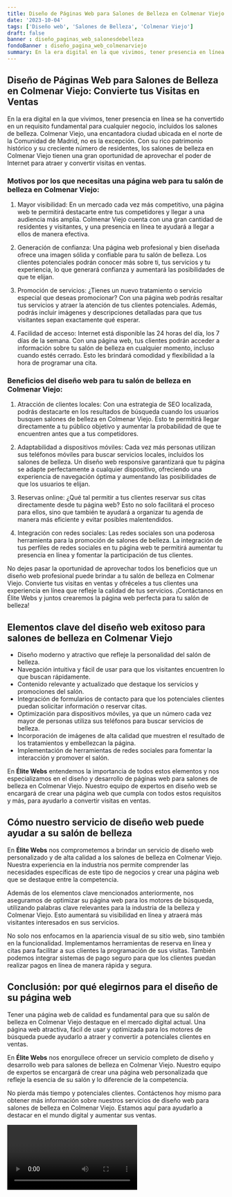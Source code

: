 ```yaml
---
title: Diseño de Páginas Web para Salones de Belleza en Colmenar Viejo
date: '2023-10-04'
tags: ['Diseño web', 'Salones de Belleza', 'Colmenar Viejo']
draft: false
banner : diseño_paginas_web_salonesdebelleza
fondoBanner : diseño_pagina_web_colmenarviejo
summary: En la era digital en la que vivimos, tener presencia en línea se ha convertido en un requisito fundamental para cualquier negocio, incluidos los salones de belleza. Colmenar Viejo, una encantadora ciudad ubicada en el norte de la Comunidad de Madrid, no es la excepción. Con su rico patrimonio histórico y su creciente número de residentes, los salones de belleza en Colmenar Viejo tienen una gran oportunidad de aprovechar el poder de Internet para atraer y convertir visitas en ventas.
---
```


## Diseño de Páginas Web para Salones de Belleza en Colmenar Viejo: Convierte tus Visitas en Ventas

En la era digital en la que vivimos, tener presencia en línea se ha convertido en un requisito fundamental para cualquier negocio, incluidos los salones de belleza. Colmenar Viejo, una encantadora ciudad ubicada en el norte de la Comunidad de Madrid, no es la excepción. Con su rico patrimonio histórico y su creciente número de residentes, los salones de belleza en Colmenar Viejo tienen una gran oportunidad de aprovechar el poder de Internet para atraer y convertir visitas en ventas.

### Motivos por los que necesitas una página web para tu salón de belleza en Colmenar Viejo:
1. Mayor visibilidad: En un mercado cada vez más competitivo, una página web te permitirá destacarte entre tus competidores y llegar a una audiencia más amplia. Colmenar Viejo cuenta con una gran cantidad de residentes y visitantes, y una presencia en línea te ayudará a llegar a ellos de manera efectiva.

2. Generación de confianza: Una página web profesional y bien diseñada ofrece una imagen sólida y confiable para tu salón de belleza. Los clientes potenciales podrán conocer más sobre ti, tus servicios y tu experiencia, lo que generará confianza y aumentará las posibilidades de que te elijan.

3. Promoción de servicios: ¿Tienes un nuevo tratamiento o servicio especial que deseas promocionar? Con una página web podrás resaltar tus servicios y atraer la atención de tus clientes potenciales. Además, podrás incluir imágenes y descripciones detalladas para que tus visitantes sepan exactamente qué esperar.

4. Facilidad de acceso: Internet está disponible las 24 horas del día, los 7 días de la semana. Con una página web, tus clientes podrán acceder a información sobre tu salón de belleza en cualquier momento, incluso cuando estés cerrado. Esto les brindará comodidad y flexibilidad a la hora de programar una cita.

### Beneficios del diseño web para tu salón de belleza en Colmenar Viejo:
1. Atracción de clientes locales: Con una estrategia de SEO localizada, podrás destacarte en los resultados de búsqueda cuando los usuarios busquen salones de belleza en Colmenar Viejo. Esto te permitirá llegar directamente a tu público objetivo y aumentar la probabilidad de que te encuentren antes que a tus competidores.

2. Adaptabilidad a dispositivos móviles: Cada vez más personas utilizan sus teléfonos móviles para buscar servicios locales, incluidos los salones de belleza. Un diseño web responsive garantizará que tu página se adapte perfectamente a cualquier dispositivo, ofreciendo una experiencia de navegación óptima y aumentando las posibilidades de que los usuarios te elijan.

3. Reservas online: ¿Qué tal permitir a tus clientes reservar sus citas directamente desde tu página web? Esto no solo facilitará el proceso para ellos, sino que también te ayudará a organizar tu agenda de manera más eficiente y evitar posibles malentendidos.

4. Integración con redes sociales: Las redes sociales son una poderosa herramienta para la promoción de salones de belleza. La integración de tus perfiles de redes sociales en tu página web te permitirá aumentar tu presencia en línea y fomentar la participación de tus clientes.

No dejes pasar la oportunidad de aprovechar todos los beneficios que un diseño web profesional puede brindar a tu salón de belleza en Colmenar Viejo. Convierte tus visitas en ventas y ofréceles a tus clientes una experiencia en línea que refleje la calidad de tus servicios. ¡Contáctanos en Élite Webs y juntos crearemos la página web perfecta para tu salón de belleza!

<GifSeo />

<Cta />

## Elementos clave del diseño web exitoso para salones de belleza en Colmenar Viejo

- Diseño moderno y atractivo que refleje la personalidad del salón de belleza.
- Navegación intuitiva y fácil de usar para que los visitantes encuentren lo que buscan rápidamente.
- Contenido relevante y actualizado que destaque los servicios y promociones del salón.
- Integración de formularios de contacto para que los potenciales clientes puedan solicitar información o reservar citas.
- Optimización para dispositivos móviles, ya que un número cada vez mayor de personas utiliza sus teléfonos para buscar servicios de belleza.
- Incorporación de imágenes de alta calidad que muestren el resultado de los tratamientos y embellezcan la página.
- Implementación de herramientas de redes sociales para fomentar la interacción y promover el salón.

En **Élite Webs** entendemos la importancia de todos estos elementos y nos especializamos en el diseño y desarrollo de páginas web para salones de belleza en Colmenar Viejo. Nuestro equipo de expertos en diseño web se encargará de crear una página web que cumpla con todos estos requisitos y más, para ayudarlo a convertir visitas en ventas.

## Cómo nuestro servicio de diseño web puede ayudar a su salón de belleza

En **Élite Webs** nos comprometemos a brindar un servicio de diseño web personalizado y de alta calidad a los salones de belleza en Colmenar Viejo. Nuestra experiencia en la industria nos permite comprender las necesidades específicas de este tipo de negocios y crear una página web que se destaque entre la competencia.

Además de los elementos clave mencionados anteriormente, nos aseguramos de optimizar su página web para los motores de búsqueda, utilizando palabras clave relevantes para la industria de la belleza y Colmenar Viejo. Esto aumentará su visibilidad en línea y atraerá más visitantes interesados en sus servicios.

No solo nos enfocamos en la apariencia visual de su sitio web, sino también en la funcionalidad. Implementamos herramientas de reserva en línea y citas para facilitar a sus clientes la programación de sus visitas. También podemos integrar sistemas de pago seguro para que los clientes puedan realizar pagos en línea de manera rápida y segura.

## Conclusión: por qué elegirnos para el diseño de su página web

Tener una página web de calidad es fundamental para que su salón de belleza en Colmenar Viejo destaque en el mercado digital actual. Una página web atractiva, fácil de usar y optimizada para los motores de búsqueda puede ayudarlo a atraer y convertir a potenciales clientes en ventas.

En **Élite Webs** nos enorgullece ofrecer un servicio completo de diseño y desarrollo web para salones de belleza en Colmenar Viejo. Nuestro equipo de expertos se encargará de crear una página web personalizada que refleje la esencia de su salón y lo diferencie de la competencia.

No pierda más tiempo y potenciales clientes. Contáctenos hoy mismo para obtener más información sobre nuestros servicios de diseño web para salones de belleza en Colmenar Viejo. Estamos aquí para ayudarlo a destacar en el mundo digital y aumentar sus ventas.

<Video />

<CtaBot job='Salones de Belleza' city='Colmenar Viejo'/>

<Gmaps query='Colmenar Viejo+españa+maps' />